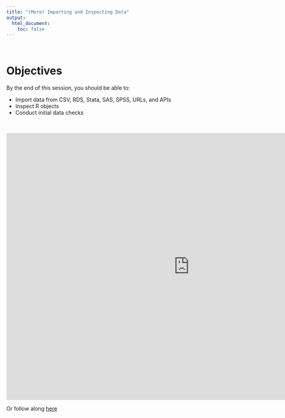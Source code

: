```yaml
---
title: "(More) Importing and Inspecting Data"
output:
  html_document:
    toc: false
---
```


<br>

# Objectives

By the end of this session, you should be able to:

* Import data from CSV, RDS, Stata, SAS, SPSS, URLs, and APIs
* Inspect R objects
* Conduct initial data checks

<br>

<iframe width="960" height="700" src="http://www.globalhealthresearch.co/workshops/ieat/decks/w03_deck.html" style="border: none;"></iframe>

Or follow along [here](decks/w03_deck.html)